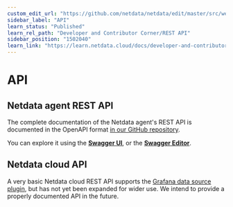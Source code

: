```yaml
---
custom_edit_url: "https://github.com/netdata/netdata/edit/master/src/web/api/README.md"
sidebar_label: "API"
learn_status: "Published"
learn_rel_path: "Developer and Contributor Corner/REST API"
sidebar_position: "1502040"
learn_link: "https://learn.netdata.cloud/docs/developer-and-contributor-corner/rest-api/api"
---
```


# API

## Netdata agent REST API

The complete documentation of the Netdata agent's REST API is documented in the OpenAPI format [in our GitHub repository](https://raw.githubusercontent.com/netdata/netdata/master/src/web/api/netdata-swagger.yaml). 

You can explore it using the **[Swagger UI](https://learn.netdata.cloud/api)**, or the **[Swagger Editor](https://editor.swagger.io/?url=https://raw.githubusercontent.com/netdata/netdata/master/src/web/api/netdata-swagger.yaml)**.

## Netdata cloud API

A very basic Netdata cloud REST API supports the [Grafana data source plugin](/docs/dashboards-and-charts/grafana-data-source-plugin), 
but has not yet been expanded for wider use. We intend to provide a properly documented API in the future.
